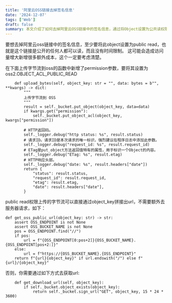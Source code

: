 ```yaml
---
title: '阿里云OSS链接去掉签名信息'
date: '2024-12-07'
tags: ['Web']
draft: false
summary: 本文介绍了如何去掉阿里云OSS链接中的签名信息，通过将Object设置为公共读权限（`oss2.OBJECT_ACL_PUBLIC_READ`），使链接公开且无时间限制。此操作虽简化了URL生成，但可能增加访问量和成本，需谨慎考虑。文章提供了上传字节流并设置权限的代码示例，以及生成公共访问URL的方法。
---
```


要想去掉阿里云oss链接中的签名信息，至少要将此object设置为public read，也就是这个链接是公开的任何人都可以读，而且没有时间限制。
这可能会造成访问量增大新增很多额外成本，这个一定要考虑清楚。

在下面上传字节流到oss的函数中新增了permission参数，要将其设置为oss2.OBJECT_ACL_PUBLIC_READ
```
    def upload_bytes(self, object_key: str = "", data: bytes = b"", **kwargs) -> dict:
        """
        上传字节流到 OSS
        """
        result = self._bucket.put_object(object_key, data=data)
        if kwargs.get("permission"):
            self._bucket.put_object_acl(object_key, kwargs["permission"])

        # HTTP返回码。
        self._logger.debug("http status: %s", result.status)
        # 请求ID。请求ID是本次请求的唯一标识，强烈建议在程序日志中添加此参数。
        self._logger.debug("request_id: %s", result.request_id)
        # ETag是put_object方法返回值特有的属性，用于标识一个Object的内容。
        self._logger.debug("ETag: %s", result.etag)
        # HTTP响应头部。
        self._logger.debug("date: %s", result.headers["date"])
        return {
            "status": result.status,
            "request_id": result.request_id,
            "etag": result.etag,
            "date": result.headers["date"],
        }
```

public read权限上传的字节流可以直接通过object_key拼接出url，不需要额外去服务器请求，如下：
```
def get_oss_public_url(object_key: str) -> str:
    assert OSS_ENDPOINT is not None
    assert OSS_BUCKET_NAME is not None
    pos = OSS_ENDPOINT.find("//")
    if pos:
        url = f"{OSS_ENDPOINT[0:pos+2]}{OSS_BUCKET_NAME}.{OSS_ENDPOINT[pos+2:]}"
    else:
        url = f"https://{OSS_BUCKET_NAME}.{OSS_ENDPOINT}"
    return f"{url}{object_key}" if url.endswith("/") else f"{url}/{object_key}"
```

否则，你需要通过如下方式去获取url:
```
    def get_download_url(self, object_key):
        if self._bucket.object_exists(object_key):
            return self._bucket.sign_url("GET", object_key, 15 * 24 * 3600)
```